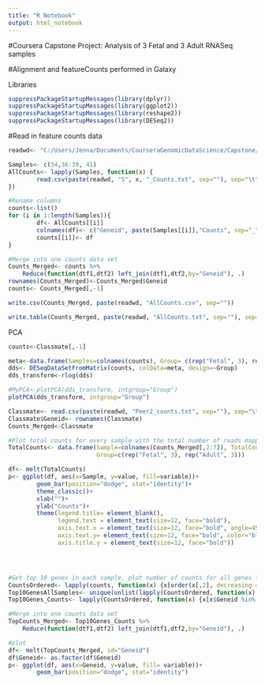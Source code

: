 ---
title: "R Notebook"
output: html_notebook
---

#Coursera Capstone Project: Analysis of 3 Fetal and 3 Adult RNASeq samples

#Alignment and featureCounts performed in Galaxy

Libraries
```{r}
suppressPackageStartupMessages(library(dplyr))
suppressPackageStartupMessages(library(ggplot2))
suppressPackageStartupMessages(library(reshape2))
suppressPackageStartupMessages(library(DESeq2))
```


#Read in feature counts data
```{r}
readwd<- "C:/Users/Jenna/Documents/CourseraGenomicDataScience/Capstone/RawCounts/"

Samples<- c(34,36:39, 41)
AllCounts<- lapply(Samples, function(x) {
        read.csv(paste(readwd, "S", x, "_Counts.txt", sep=""), sep="\t")
})

#Rename columns
counts<-list()
for (i in 1:length(Samples)){
        df<- AllCounts[[i]]
        colnames(df)<- c("Geneid", paste(Samples[[i]],"Counts", sep="_"))
        counts[[i]]<- df
}

#Merge into one counts data set
Counts_Merged<- counts %>%
    Reduce(function(dtf1,dtf2) left_join(dtf1,dtf2,by="Geneid"), .)
rownames(Counts_Merged)<-Counts_Merged$Geneid
counts<- Counts_Merged[,-1]

```

```{r}
write.csv(Counts_Merged, paste(readwd, "AllCounts.csv", sep=""))

write.table(Counts_Merged, paste(readwd, "AllCounts.txt", sep=""), sep="\t")
```

PCA
```{r}
counts<-Classmate[,-1]

meta<-data.frame(Samples=colnames(counts), Group= c(rep("Fetal", 3), rep("Adult", 3)))
dds<- DESeqDataSetFromMatrix(counts, colData=meta, design=~Group)
dds_transform<-rlog(dds)

#MyPCA<-plotPCA(dds_transform, intgroup="Group")
plotPCA(dds_transform, intgroup="Group")
```


```{r}
Classmate<- read.csv(paste(readwd, "Peer2_counts.txt", sep=""), sep="\t")
Classmate$Geneid<- rownames(Classmate)
Counts_Merged<-Classmate

#Plot total counts for every sample with the total number of reads mapped for that sample
TotalCounts<- data.frame(Sample=colnames(Counts_Merged[,2:7]), TotalCounts=colSums(Counts_Merged[,2:7]),
                         Group=c(rep("Fetal", 3), rep("Adult", 3)))

df<- melt(TotalCounts)
p<- ggplot(df, aes(x=Sample, y=value, fill=variable))+
        geom_bar(position="dodge", stat="identity")+
        theme_classic()+
        xlab("")+
        ylab("Counts")+
        theme(legend.title= element_blank(),
              legend.text = element_text(size=12, face="bold"),
              axis.text.x = element_text(size=12, face="bold", angle=45, hjust=1, color="black"),
              axis.text.y= element_text(size=12, face="bold", color="black"),
              axis.title.y = element_text(size=12, face="bold"))




#Get top 10 genes in each sample, plot number of counts for all genes for all samples
CountsOrdered<- lapply(counts, function(x) {x[order(x[,2], decreasing = TRUE),]})
Top10GenesAllSamples<- unique(unlist(lapply(CountsOrdered, function(x) {x[1:5,1]})))
Top10Genes_Counts<- lapply(CountsOrdered, function(x) {x[x$Geneid %in% Top10GenesAllSamples,]})

#Merge into one counts data set
TopCounts_Merged<- Top10Genes_Counts %>%
    Reduce(function(dtf1,dtf2) left_join(dtf1,dtf2,by="Geneid"), .)

#plot
df<- melt(TopCounts_Merged, id="Geneid")
df$Geneid<- as.factor(df$Geneid)
p<- ggplot(df, aes(x=Geneid, y=value, fill= variable))+
        geom_bar(position="dodge", stat="identity")



```




